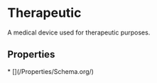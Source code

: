  
# Therapeutic

A medical device used for therapeutic purposes.

## Properties

<Grid>
* [](/Properties/Schema.org/)
</Grid>

